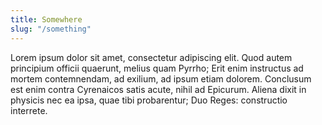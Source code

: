 ```yaml
---
title: Somewhere
slug: "/something"
---
```


Lorem ipsum dolor sit amet, consectetur adipiscing elit. Quod autem principium officii quaerunt, melius quam Pyrrho; Erit enim instructus ad mortem contemnendam, ad exilium, ad ipsum etiam dolorem. Conclusum est enim contra Cyrenaicos satis acute, nihil ad Epicurum. Aliena dixit in physicis nec ea ipsa, quae tibi probarentur; Duo Reges: constructio interrete.

